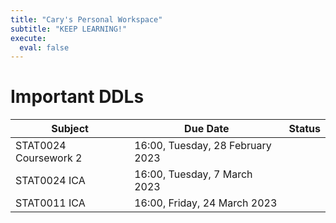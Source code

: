```yaml
---
title: "Cary's Personal Workspace"
subtitle: "KEEP LEARNING!"
execute: 
  eval: false
---
```


# Important DDLs {#welcome}

| **Subject**           | **Due Date**                     | Status |
|-----------------------|----------------------------------|--------|
| STAT0024 Coursework 2 | 16:00, Tuesday, 28 February 2023 |        |
| STAT0024 ICA          | 16:00, Tuesday, 7 March 2023     |        |
| STAT0011 ICA          | 16:00, Friday, 24 March 2023     |        |
